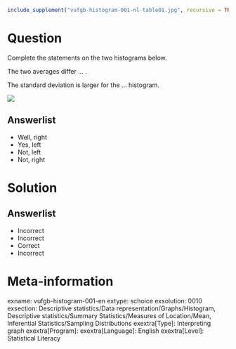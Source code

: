 ```r
include_supplement("vufgb-histogram-001-nl-table01.jpg", recursive = TRUE)
```

Question
========

Complete the statements on the two histograms below.

The two averages differ ... .

The standard deviation is larger for the ... histogram.

![](vufgb-histogram-001-nl-table01.jpg)
  
Answerlist
----------
* Well, right
* Yes, left
* Not, left
* Not, right

Solution
========

Answerlist
----------
* Incorrect
* Incorrect
* Correct
* Incorrect

Meta-information
================
exname: vufgb-histogram-001-en
extype: schoice
exsolution: 0010
exsection: Descriptive statistics/Data representation/Graphs/Histogram, Descriptive statistics/Summary Statistics/Measures of Location/Mean, Inferential Statistics/Sampling Distributions
exextra[Type]: Interpreting graph
exextra[Program]: 
exextra[Language]: English
exextra[Level]: Statistical Literacy
